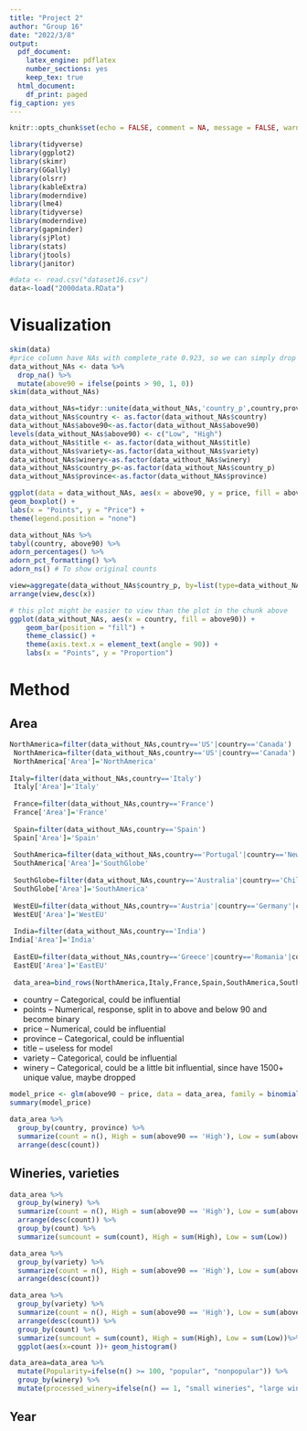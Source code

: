 ---
title: "Project 2"
author: "Group 16"
date: "2022/3/8"
output:
  pdf_document:
    latex_engine: pdflatex
    number_sections: yes
    keep_tex: true
  html_document:
    df_print: paged
fig_caption: yes
---

```{r setup, include=FALSE}
knitr::opts_chunk$set(echo = FALSE, comment = NA, message = FALSE, warning = FALSE)
```

```{r libraries}
library(tidyverse)
library(ggplot2)
library(skimr)
library(GGally)
library(olsrr)
library(kableExtra)
library(moderndive)
library(lme4)
library(tidyverse)
library(moderndive)
library(gapminder)
library(sjPlot)
library(stats)
library(jtools)
library(janitor)
```

```{r load data}
#data <- read.csv("dataset16.csv")
data<-load("2000data.RData")
```


# Visualization

```{r data summary and drop NAs}
skim(data)
#price column have NAs with complete_rate 0.923, so we can simply drop rows with NAs.
data_without_NAs <- data %>% 
  drop_na() %>% 
  mutate(above90 = ifelse(points > 90, 1, 0))
skim(data_without_NAs)
```

```{r catigrical data}
data_without_NAs=tidyr::unite(data_without_NAs,'country_p',country,province,remove = FALSE)
data_without_NAs$country <- as.factor(data_without_NAs$country)
data_without_NAs$above90<-as.factor(data_without_NAs$above90)
levels(data_without_NAs$above90) <- c("Low", "High")
data_without_NAs$title <- as.factor(data_without_NAs$title)
data_without_NAs$variety<-as.factor(data_without_NAs$variety)
data_without_NAs$winery<-as.factor(data_without_NAs$winery)
data_without_NAs$country_p<-as.factor(data_without_NAs$country_p)
data_without_NAs$province<-as.factor(data_without_NAs$province)
```

```{r boxplot for country}
ggplot(data = data_without_NAs, aes(x = above90, y = price, fill = above90)) +
geom_boxplot() +
labs(x = "Points", y = "Price") +
theme(legend.position = "none")
```


```{r country points stats}
data_without_NAs %>%
tabyl(country, above90) %>%
adorn_percentages() %>%
adorn_pct_formatting() %>%
adorn_ns() # To show original counts
```

```{r}
view=aggregate(data_without_NAs$country_p, by=list(type=data_without_NAs$country),length)
arrange(view,desc(x))
```

```{r country points graph 2}
# this plot might be easier to view than the plot in the chunk above
ggplot(data_without_NAs, aes(x = country, fill = above90)) +
    geom_bar(position = "fill") +
    theme_classic() +
    theme(axis.text.x = element_text(angle = 90)) +
    labs(x = "Points", y = "Proportion")

```





# Method
## Area

```{r}
NorthAmerica=filter(data_without_NAs,country=='US'|country=='Canada')
 NorthAmerica=filter(data_without_NAs,country=='US'|country=='Canada')
 NorthAmerica['Area']='NorthAmerica'
 
Italy=filter(data_without_NAs,country=='Italy')
 Italy['Area']='Italy'
 
 France=filter(data_without_NAs,country=='France')
 France['Area']='France'
 
 Spain=filter(data_without_NAs,country=='Spain')
 Spain['Area']='Spain'
 
 SouthAmerica=filter(data_without_NAs,country=='Portugal'|country=='New Zealand'|country=='South Africa'	)
 SouthAmerica['Area']='SouthGlobe'
 
 SouthGlobe=filter(data_without_NAs,country=='Australia'|country=='Chile'|country=='Argentina'	)
 SouthGlobe['Area']='SouthAmerica'
 
 WestEU=filter(data_without_NAs,country=='Austria'|country=='Germany'|country=='England'	)
 WestEU['Area']='WestEU'
 
 India=filter(data_without_NAs,country=='India')
India['Area']='India'
 
 EastEU=filter(data_without_NAs,country=='Greece'|country=='Romania'|country=='Croatia'|country=='Israel'|country=='Bulgaria'|country=='Georgia'|country=='Slovenia'|country=='Turkey'|country=='Uruguay'|country=='Czech Republic'|country=='Hungary')
 EastEU['Area']='EastEU'
 
 data_area=bind_rows(NorthAmerica,Italy,France,Spain,SouthAmerica,SouthGlobe,WestEU,EastEU,India)
```

* country – Categorical, could be influential
* points – Numerical, response, split in to above and below 90 and become binary
* price – Numerical, could be influential
* province – Categorical, could be influential
* title – useless for model
* variety – Categorical, could be influential
* winery – Categorical, could be a little bit influential, since have 1500+ unique value, maybe dropped




```{r}
model_price <- glm(above90 ~ price, data = data_area, family = binomial(link = "logit"))
summary(model_price)
```


```{r explore country-province distribution}
data_area %>% 
  group_by(country, province) %>% 
  summarize(count = n(), High = sum(above90 == 'High'), Low = sum(above90 == 'Low')) %>% 
  arrange(desc(count))
```



## Wineries, varieties 

```{r winery}
data_area %>% 
  group_by(winery) %>% 
  summarize(count = n(), High = sum(above90 == 'High'), Low = sum(above90 == 'Low')) %>% 
  arrange(desc(count)) %>% 
  group_by(count) %>% 
  summarize(sumcount = sum(count), High = sum(High), Low = sum(Low))
```

```{r}
data_area %>% 
  group_by(variety) %>% 
  summarize(count = n(), High = sum(above90 == 'High'), Low = sum(above90 == 'Low')) %>% 
  arrange(desc(count))

data_area %>% 
  group_by(variety) %>% 
  summarize(count = n(), High = sum(above90 == 'High'), Low = sum(above90 == 'Low')) %>% 
  arrange(desc(count)) %>% 
  group_by(count) %>% 
  summarize(sumcount = sum(count), High = sum(High), Low = sum(Low))%>%
  ggplot(aes(x=count ))+ geom_histogram()
```



```{r}
data_area=data_area %>% 
  mutate(Popularity=ifelse(n() >= 100, "popular", "nonpopular")) %>%
  group_by(winery) %>%
  mutate(processed_winery=ifelse(n() == 1, "small wineries", "large wineries")) 
```


## Year

